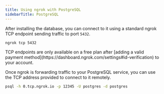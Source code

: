```yaml
---
title: Using ngrok with PostgreSQL
sidebarTitle: PostgreSQL
---
```


After installing the database, you can connect to it using a standard ngrok TCP endpoint sending traffic to port `5432`.

```bash
ngrok tcp 5432
```

<Warning>
TCP endpoints are only available on a free plan after [adding a valid payment method](https://dashboard.ngrok.com/settings#id-verification) to your account.
</Warning>

Once ngrok is forwarding traffic to your PostgreSQL service, you can use the TCP address provided to connect to it remotely.

```bash
psql -h 0.tcp.ngrok.io -p 12345 -U postgres -d postgres
```
